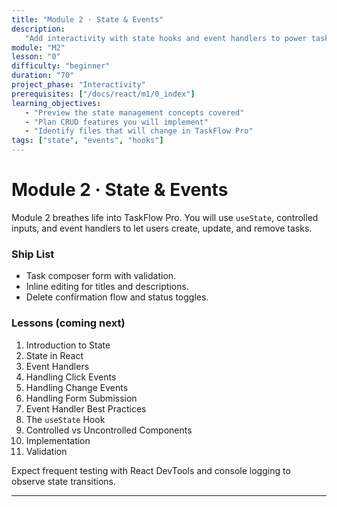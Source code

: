 ```yaml
---
title: "Module 2 · State & Events"
description:
   "Add interactivity with state hooks and event handlers to power task CRUD."
module: "M2"
lesson: "0"
difficulty: "beginner"
duration: "70"
project_phase: "Interactivity"
prerequisites: ["/docs/react/m1/0_index"]
learning_objectives:
   - "Preview the state management concepts covered"
   - "Plan CRUD features you will implement"
   - "Identify files that will change in TaskFlow Pro"
tags: ["state", "events", "hooks"]
---
```


# Module 2 · State & Events

Module 2 breathes life into TaskFlow Pro. You will use `useState`, controlled
inputs, and event handlers to let users create, update, and remove tasks.

### Ship List

-  Task composer form with validation.
-  Inline editing for titles and descriptions.
-  Delete confirmation flow and status toggles.

### Lessons (coming next)

1. Introduction to State
2. State in React
3. Event Handlers
4. Handling Click Events
5. Handling Change Events
6. Handling Form Submission
7. Event Handler Best Practices
8. The `useState` Hook
9. Controlled vs Uncontrolled Components
10.   Implementation
11.   Validation

Expect frequent testing with React DevTools and console logging to observe state
transitions.

---

